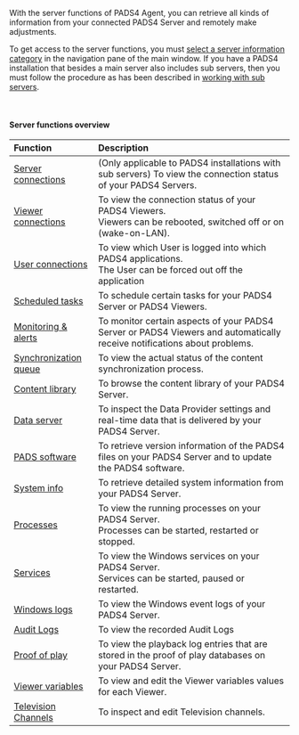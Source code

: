 With the server functions of PADS4 Agent, you can retrieve all kinds of information from your connected PADS4 Server and remotely make adjustments.

To get access to the server functions, you must [select a server information category](https://pads4documentation.blob.core.windows.net/agent/Content/Main%20Window/Navigation%20pane.htm) in the navigation pane of the main window. If you have a PADS4 installation that besides a main server also includes sub servers, then you must follow the procedure as has been described in [working with sub servers](https://pads4documentation.blob.core.windows.net/agent/Content/Advanced%20features/Working%20with%20sub%20servers.htm).

 

#### **Server functions overview**

| **Function**                                                                                                                                                                     | **Description**                                                                                                          |
| :------------------------------------------------------------------------------------------------------------------------------------------------------------------------------- | :----------------------------------------------------------------------------------------------------------------------- |
| [Server connections](https://pads4documentation.blob.core.windows.net/agent/Content/Remote%20management%20and%20monitoring/Server%20connections.htm)                             | (Only applicable to PADS4 installations with sub servers) To view the connection status of your PADS4 Servers.           |
| [Viewer connections](https://pads4documentation.blob.core.windows.net/agent/Content/Remote%20management%20and%20monitoring/Viewer%20connections.htm)                             | To view the connection status of your PADS4 Viewers.<br />Viewers can be rebooted, switched off or on (wake-on-LAN).     |
| [User connections](https://pads4documentation.blob.core.windows.net/agent/Content/Remote%20management%20and%20monitoring/User%20connections.htm)                                 | To view which User is logged into which PADS4 applications.<br />The User can be forced out off the application          |
| [Scheduled tasks](https://pads4documentation.blob.core.windows.net/agent/Content/Remote%20management%20and%20monitoring/Scheduled%20tasks.htm)                                   | To schedule certain tasks for your PADS4 Server or PADS4 Viewers.                                                        |
| [Monitoring & alerts](https://pads4documentation.blob.core.windows.net/agent/Content/Remote%20management%20and%20monitoring/Monitoring%20&%20alerts/Monitoring%20&%20alerts.htm) | To monitor certain aspects of your PADS4 Server or PADS4 Viewers and automatically receive notifications about problems. |
| [Synchronization queue](https://pads4documentation.blob.core.windows.net/agent/Content/Remote%20management%20and%20monitoring/Synchronization%20queue.htm)                       | To view the actual status of the content synchronization process.                                                        |
| [Content library](https://pads4documentation.blob.core.windows.net/agent/Content/Remote%20management%20and%20monitoring/Content%20library.htm)                                   | To browse the content library of your PADS4 Server.                                                                      |
| [Data server](https://pads4documentation.blob.core.windows.net/agent/Content/Remote%20management%20and%20monitoring/Data%20Server.htm)                                           | To inspect the Data Provider settings and real-time data that is delivered by your PADS4 Server.                         |
| [PADS software](https://pads4documentation.blob.core.windows.net/agent/Content/Remote%20management%20and%20monitoring/PADS%20software.htm)                                       | To retrieve version information of the PADS4 files on your PADS4 Server and to update the PADS4 software.                |
| [System info](https://pads4documentation.blob.core.windows.net/agent/Content/Remote%20management%20and%20monitoring/System%20info.htm)                                           | To retrieve detailed system information from your PADS4 Server.                                                          |
| [Processes](https://pads4documentation.blob.core.windows.net/agent/Content/Remote%20management%20and%20monitoring/Processes.htm)                                                 | To view the running processes on your PADS4 Server.<br />Processes can be started, restarted or stopped.                 |
| [Services](https://pads4documentation.blob.core.windows.net/agent/Content/Remote%20management%20and%20monitoring/Services.htm)                                                   | To view the Windows services on your PADS4 Server.<br />Services can be started, paused or restarted.                    |
| [Windows logs](https://pads4documentation.blob.core.windows.net/agent/Content/Remote%20management%20and%20monitoring/Windows%20logs.htm)                                         | To view the Windows event logs of your PADS4 Server.                                                                     |
| [Audit Logs](https://pads4documentation.blob.core.windows.net/agent/Content/Remote%20management%20and%20monitoring/Audit%20logs.htm)                                             | To view the recorded Audit Logs                                                                                          |
| [Proof of play](https://pads4documentation.blob.core.windows.net/agent/Content/Remote%20management%20and%20monitoring/Proof%20of%20Play.htm)                                     | To view the playback log entries that are stored in the proof of play databases on your PADS4 Server.                    |
| [Viewer variables](https://pads4documentation.blob.core.windows.net/agent/Content/Remote%20management%20and%20monitoring/Viewer%20Variables.htm)                                 | To view and edit the Viewer variables values for each Viewer.                                                            |
| [Television Channels](https://pads4documentation.blob.core.windows.net/agent/Content/Remote%20management%20and%20monitoring/Television%20channels.htm)                           | To inspect and edit Television channels.                                                                                 |